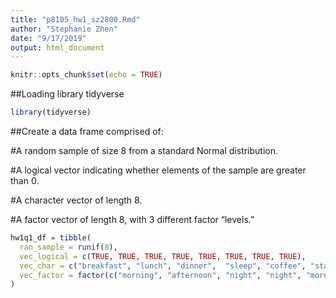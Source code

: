 ```yaml
---
title: "p8105_hw1_sz2800.Rmd"
author: "Stephanie Zhen"
date: "9/17/2019"
output: html_document
---
```


```r
knitr::opts_chunk$set(echo = TRUE)
```

##Loading library tidyverse
```r
library(tidyverse)
```
##Create a data frame comprised of:

#A random sample of size 8 from a standard Normal distribution.

#A logical vector indicating whether elements of the sample are greater than 0.

#A character vector of length 8.

#A factor vector of length 8, with 3 different factor “levels.”

```r
hw1q1_df = tibble(
  ran_sample = runif(8),
  vec_logical = c(TRUE, TRUE, TRUE, TRUE, TRUE, TRUE, TRUE, TRUE),
  vec_char = c("breakfast", "lunch", "dinner",  "sleep", "coffee", "stars", "nap", "snacks"),
  vec_factor = factor(c("morning", "afternoon", "night", "night", "morning", "night", "afternoon", "afternoon"))
)

```


